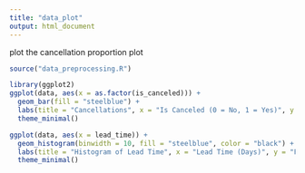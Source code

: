 ---
title: "data_plot"
output: html_document
---

plot the cancellation proportion plot
```{r}
source("data_preprocessing.R")
```
```{r}
library(ggplot2)
ggplot(data, aes(x = as.factor(is_canceled))) +
  geom_bar(fill = "steelblue") +
  labs(title = "Cancellations", x = "Is Canceled (0 = No, 1 = Yes)", y = "Count") +
  theme_minimal()
```


```{r}
ggplot(data, aes(x = lead_time)) +
  geom_histogram(binwidth = 10, fill = "steelblue", color = "black") +
  labs(title = "Histogram of Lead Time", x = "Lead Time (Days)", y = "Frequency") +
  theme_minimal()

```